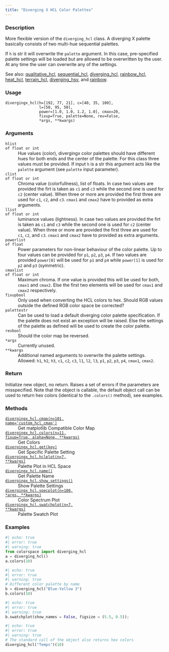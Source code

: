 ```yaml
---
title: "Diverging X HCL Color Palettes"
---
```


### Description

More flexible version of the `diverging_hcl` class. A diverging X
palette basically consists of two multi-hue sequential palettes.

If `h` is str it will overwrite the `palette` argument. In this case,
pre-specified palette settings will be loaded but are allowed to be
overwritten by the user. At any time the user can overwrite any of
the settings.

See also: [qualitative_hcl](colorspace.palettes.qualitative_hcl.qmd), [sequential_hcl](colorspace.palettes.sequential_hcl.qmd),
[diverging_hcl](colorspace.palettes.diverging_hcl.qmd), [rainbow_hcl](colorspace.palettes.rainbow_hcl.qmd), [heat_hcl](colorspace.palettes.heat_hcl.qmd),
[terrain_hcl](colorspace.palettes.terrain_hcl.qmd), [diverging_hsv](colorspace.palettes.diverging_hsv.qmd), and
[rainbow](colorspace.palettes.rainbow.qmd).

### Usage

<pre><code class='language-python'>divergingx_hcl(h=[192, 77, 21], c=[40, 35, 100],<br/>               l=[50, 95, 50],<br/>               power=[1.0, 1.0, 1.2, 1.0], cmax=20,<br/>               fixup=True, palette=None, rev=False,<br/>               *args, **kwargs)</code></pre>

### Arguments

<dl class="pyp-list param-list">
  <dt style = "white-space: nowrap; font-family: monospace; vertical-align: top">
   <code id="colorspace.palettes.divergingx_hcl:h">h</code><code class="argument-class">list of float or int</code>
  </dt>
 <dd>Hue values (color), divergingx color palettes should
have different hues for both ends and the center of the palette.
For this class three values must be provided. If input `h` is a str
this argument acts like the `palette` argument (see `palette` input
parameter).</dd>
  <dt style = "white-space: nowrap; font-family: monospace; vertical-align: top">
   <code id="colorspace.palettes.divergingx_hcl:c">c</code><code class="argument-class">list of float or int</code>
  </dt>
 <dd>Chroma value (colorfullness), list of floats. In case two
values are provided the firt is taken as `c1` and `c3` while the second
one is used for `c2` (center value). When three or more are provided
the first three are used for `c1`, `c2`, and `c3`. `cmax1` and `cmax2`
have to provided as extra arguments.</dd>
  <dt style = "white-space: nowrap; font-family: monospace; vertical-align: top">
   <code id="colorspace.palettes.divergingx_hcl:l">l</code><code class="argument-class">list of float or int</code>
  </dt>
 <dd>luminance values (lightness). In case two
values are provided the firt is taken as `c1` and `c3` while the second
one is used for `c2` (center value). When three or more are provided
the first three are used for `c1`, `c2`, and `c3`. `cmax1` and `cmax2`
have to provided as extra arguments.</dd>
  <dt style = "white-space: nowrap; font-family: monospace; vertical-align: top">
   <code id="colorspace.palettes.divergingx_hcl:power">power</code><code class="argument-class">list of float</code>
  </dt>
 <dd>Power parameters for non-linear behaviour of the color
palette. Up to four values can be provided for `p1`, `p2`, `p3`, `p4`.
If two values are provided `power[0]` will be used for `p1` and `p4`
while `power[1]` is used for `p2` and `p3` (symmetric).</dd>
  <dt style = "white-space: nowrap; font-family: monospace; vertical-align: top">
   <code id="colorspace.palettes.divergingx_hcl:cmax">cmax</code><code class="argument-class">list of float or int</code>
  </dt>
 <dd>Maximum chroma. If one value is provided this
will be used for both, `cmax1` and `cmax2`. Else the first two elements
will be used for `cmax1` and `cmax2` respectively.</dd>
  <dt style = "white-space: nowrap; font-family: monospace; vertical-align: top">
   <code id="colorspace.palettes.divergingx_hcl:fixup">fixup</code><code class="argument-class">bool</code>
  </dt>
 <dd>Only used when converting the HCL colors to hex.  Should RGB
values outside the defined RGB color space be corrected?</dd>
  <dt style = "white-space: nowrap; font-family: monospace; vertical-align: top">
   <code id="colorspace.palettes.divergingx_hcl:palette">palette</code><code class="argument-class">str</code>
  </dt>
 <dd>Can be used to load a default diverging color palette
specification. If the palette does not exist an exception will be raised.
Else the settings of the palette as defined will be used to create the
color palette.</dd>
  <dt style = "white-space: nowrap; font-family: monospace; vertical-align: top">
   <code id="colorspace.palettes.divergingx_hcl:rev">rev</code><code class="argument-class">bool</code>
  </dt>
 <dd>Should the color map be reversed.</dd>
  <dt style = "white-space: nowrap; font-family: monospace; vertical-align: top">
   <code id="colorspace.palettes.divergingx_hcl:*args">*args</code>
  </dt>
 <dd>Currently unused.</dd>
  <dt style = "white-space: nowrap; font-family: monospace; vertical-align: top">
   <code id="colorspace.palettes.divergingx_hcl:**kwargs">**kwargs</code>
  </dt>
 <dd>Additional named arguments to overwrite the palette settings.
Allowed: `h1`, `h2`, `h3`, `c1`, `c2`, `c3`, `l1`, `l2`, `l3`,
`p1`, `p2`, `p3`, `p4`, `cmax1`, `cmax2`.</dd>
</dl>

### Return

Initialize new object, no return. Raises a set of errors if the parameters
are misspecified. Note that the object is callable, the default object call
can be used to return hex colors (identical to the `.colors()` method),
see examples.

### Methods

<dl class="pyp-list method-list">
    <dt style = "white-space: nowrap; font-family: monospace; vertical-align: top">
       <code>[divergingx_hcl.cmap(n=101, name=&#x27;custom_hcl_cmap&#x27;)](colorspace.palettes.divergingx_hcl.cmap.qmd)</code>
    </dt>
    <dd>Get matplotlib Compatible Color Map</dd>
    <dt style = "white-space: nowrap; font-family: monospace; vertical-align: top">
       <code>[divergingx_hcl.colors(n=11, fixup=True, alpha=None, **kwargs)](colorspace.palettes.divergingx_hcl.colors.qmd)</code>
    </dt>
    <dd>Get Colors</dd>
    <dt style = "white-space: nowrap; font-family: monospace; vertical-align: top">
       <code>[divergingx_hcl.get(key)](colorspace.palettes.divergingx_hcl.get.qmd)</code>
    </dt>
    <dd>Get Specific Palette Setting</dd>
    <dt style = "white-space: nowrap; font-family: monospace; vertical-align: top">
       <code>[divergingx_hcl.hclplot(n=7, **kwargs)](colorspace.palettes.divergingx_hcl.hclplot.qmd)</code>
    </dt>
    <dd>Palette Plot in HCL Space</dd>
    <dt style = "white-space: nowrap; font-family: monospace; vertical-align: top">
       <code>[divergingx_hcl.name()](colorspace.palettes.divergingx_hcl.name.qmd)</code>
    </dt>
    <dd>Get Palette Name</dd>
    <dt style = "white-space: nowrap; font-family: monospace; vertical-align: top">
       <code>[divergingx_hcl.show_settings()](colorspace.palettes.divergingx_hcl.show_settings.qmd)</code>
    </dt>
    <dd>Show Palette Settings</dd>
    <dt style = "white-space: nowrap; font-family: monospace; vertical-align: top">
       <code>[divergingx_hcl.specplot(n=180, *args, **kwargs)](colorspace.palettes.divergingx_hcl.specplot.qmd)</code>
    </dt>
    <dd>Color Spectrum Plot</dd>
    <dt style = "white-space: nowrap; font-family: monospace; vertical-align: top">
       <code>[divergingx_hcl.swatchplot(n=7, **kwargs)](colorspace.palettes.divergingx_hcl.swatchplot.qmd)</code>
    </dt>
    <dd>Palette Swatch Plot</dd>
</dl>


### Examples

```python
#| echo: true
#| error: true
#| warning: true
from colorspace import diverging_hcl
a = diverging_hcl()
a.colors(10)
```

```python
#| echo: true
#| error: true
#| warning: true
# Different color palette by name
b = diverging_hcl("Blue-Yellow 3")
b.colors(10)
```

```python
#| echo: true
#| error: true
#| warning: true
b.swatchplot(show_names = False, figsize = (5.5, 0.5));
```

```python
#| echo: true
#| error: true
#| warning: true
# The standard call of the object also returns hex colors
diverging_hcl("Temps")(10)
```



